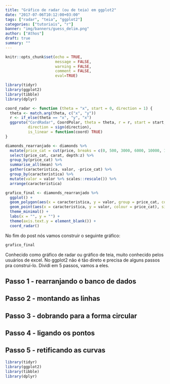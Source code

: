```yaml
---
title: "Gráfico de radar (ou de teia) em ggplot2"
date: "2017-07-06T10:12:00+03:00"
tags: ["radar", "teia", "ggplot2"]
categories: ["tutoriais", "r"]
banner: "img/banners/guess_delim.png"
author: ["Athos"]
draft: true
summary: ""
---
```

  
```r
knitr::opts_chunk$set(echo = TRUE, 
                      message = FALSE, 
                      warning = FALSE, 
                      comment = FALSE,
                      eval=TRUE)
```

```r
library(tidyr)
library(ggplot2)
library(tibble)
library(dplyr)
```

```r
coord_radar <- function (theta = "x", start = 0, direction = 1) {
  theta <- match.arg(theta, c("x", "y"))
  r <- if_else(theta == "x", "y", "x")
  ggproto("CordRadar", CoordPolar, theta = theta, r = r, start = start, 
          direction = sign(direction),
          is_linear = function(coord) TRUE)
}

diamonds_rearranjado <- diamonds %>%
  mutate(price_cat = cut(price, breaks = c(0, 500, 3000, 6000, 10000, 16000, Inf), labels = c("a. Até $500", "b. de $500 a $3000", "c. de $3000 a $6000", "d. de $6000 a $10000", "e. de $10000 a $16000", "f. $16000 ou mais"))) %>%
  select(price_cat, carat, depth:z) %>%
  group_by(price_cat) %>%
  summarise_all(mean) %>%
  gather(caracteristica, valor, -price_cat) %>%
  group_by(caracteristica) %>%
  mutate(valor = valor %>% scales::rescale()) %>%
  arrange(caracteristica)

grafico_final <- diamonds_rearranjado %>%
  ggplot() +
  geom_polygon(aes(x = caracteristica, y = valor, group = price_cat, colour = price_cat), fill = "transparent") +
  geom_point(aes(x = caracteristica, y = valor, colour = price_cat), size = 4) +
  theme_minimal() +
  labs(x = "", y = "") +
  theme(axis.text.y = element_blank()) +
  coord_radar()
```


No fim do post nós vamos construir o seguinte gráfico:

```r
grafico_final
```

Conhecido como gráfico de radar ou gráfico de teia, muito conhecido pelos usuários de excel. No ggplot2 não é tão direto e precisa de alguns passos pra construí-lo. Dividi em 5 passos, vamos a eles.

## Passo 1 - rearranjando o banco de dados

## Passo 2 - montando as linhas

## Passo 3 - dobrando para a forma circular

## Passo 4 - ligando os pontos

## Passo 5 - retificando as curvas



```r
library(tidyr)
library(ggplot2)
library(tibble)
library(dplyr)
```

